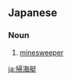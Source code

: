 ==Japanese==
{{ja-kanjitab|そう|かい|てい|yomi=o}}

===Noun===
{{ja-noun|そうかいてい}}

# [[minesweeper]]

[[ja:掃海艇]]